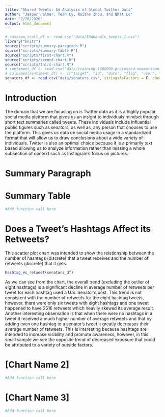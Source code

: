 ```yaml
---
title: "Shared Tweets: An Analysis of Global Twitter Data"
author: "Jasper Palmer, Toan Ly, Ruizhe Zhou, and Nhat Le"
date: "2/28/2020"
output: html_document
---
```


```r
# russian_troll_df <- read.csv("data/IRAhandle_tweets_1.csv")
library("knitr")
source("scripts/summary-paragraph.R")
source("scripts/summary-table.R")
source("scripts/first-chart.R")
source("scripts/second-chart.R")
source("scripts/third-chart.R")
# sentiment_df <- read.csv("data/training.1600000.processed.noemoticon.csv", check.names = F, stringsAsFactors = F)
# colnames(sentiment_df) <- c("target", "id", "date", "flag", "user", "text")
senators_df <- read.csv("data/senators.csv", stringsAsFactors = F, check.names = F)

```

<style>
.html-widget {
    margin: auto;
    margin-top: 25px;
    margin-bottom: 25px;
}
</style>

# Introduction

The domain that we are focusing on is Twitter data as it is a highly popular social media platform that gives us an insight to individuals mindset through short text summaries called tweets. These individuals include influential public figures such as senators, as well as, any person that chooses to use the platform. This gives us data on social media usage in a standardized format that will allow us to draw conclusions about a wide variety of individuals. Twitter is also an optimal choice because it is a primarily text based allowing us to analyze information rather than missing a whole subsection of context such as Instagram’s focus on pictures.

# Summary Paragraph



# Summary Table

```r
#Add function call here
```

# Does a Tweet's Hashtags Affect its Retweets?

This scatter plot chart was intended to show the relationship between the number of hashtags (discrete) that a tweet receives and the number of retweets (discrete) that it gets.

```r
hashtag_vs_retweet(senators_df)
```

As we can see from the chart, the overall trend (excluding the outlier of eight hashtags) is a significant decline in average number of retweets per tweet for each hashtag used a U.S. Senator's post. This trend is not consistent with the number of retweets for the eight hashtag tweets, however, there were only six tweets with eight hashtags and one tweet happened to have 2516 retweets which heavily skewed its average result. Another interesting observation is that when there were no hashtags in a tweet it received a much higher number of average retweets and that by adding even one hashtag to a senator’s tweet it greatly decreases their average number of retweets. This is interesting because hashtags are intended to increase visibility and promote awareness, however, in this small sample we see the opposite trend of decreased exposure that could be attributed to a variety of outside factors.

# [Chart Name 2]

```r
#Add function call here
```

# [Chart Name 3]

```r
#Add function call here
```




